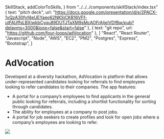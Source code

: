   SkillStack,
  addColorToSkills,
} from "../../../components/skillStack/index.tsx"
  { text: "pitch deck", url: "https://docs.google.com/presentation/d/e/2PACX-1vQzA30fyf4eUEYaeo62NKSjCKB16VFf-utFAUffsLBXiwkbCyqu89DUTJTaXM9sMcAOFrAIjelVDfBw/pub?delayms=3000&loop=false&start=false" },
  { text: "git repo", url: "https://github.com/four-loops/adVocation" },
]
  "React",
  "React Router",
  "Javascript",
  "Node",
  "AWS",
  "EC2",
  "PM2",
  "Postgres",
  "Express",
  "Bootstrap",
]

<div class='mdx-default-wrapper'>

# AdVocation

Developed at a diversity hackathon, AdVocation is platform that allows under-represented candidates looking for referrals to find employees looking to refer candidates to their companies. The app features:

- A portal for a company’s employees to find applicants in the general public looking for referrals, including a shortlist functionality for sorting through candidates.
- The ability for employees at a company to post jobs.
- A portal for job seekers to create profiles and look for open jobs where a company’s employees are looking to refer.

<ButtonContainer buttons={buttons} />
<SkillStack skills={addColorToSkills(tags)} />

<img
  class="mdx-default-media"
  src="https://images.squarespace-cdn.com/content/v1/54c0768de4b07740895fb25f/1572451023341-RVN7VWFQU58M347GQXPE/ke17ZwdGBToddI8pDm48kD33KhhWEodMJvcytjXFyvFZw-zPPgdn4jUwVcJE1ZvWQUxwkmyExglNqGp0IvTJZamWLI2zvYWH8K3-s_4yszcp2ryTI0HqTOaaUohrI8PIQVUjsvMYGrjk5P5guv3Gb1aPQrnDLhtGUJ-UJkarKCw/adVocation.png?format=1500w"
/>

</div>
